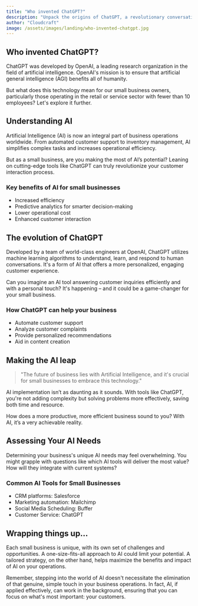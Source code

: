 ```yaml
---
title: "Who invented ChatGPT?"
description: "Unpack the origins of ChatGPT, a revolutionary conversational AI, and its potential applications for small businesses."
author: "Cloudcraft"
image: /assets/images/landing/who-invented-chatgpt.jpg
---
```


## Who invented ChatGPT?

ChatGPT was developed by OpenAI, a leading research organization in the field of artificial intelligence. OpenAI's mission is to ensure that artificial general intelligence (AGI) benefits all of humanity. 

But what does this technology mean for our small business owners, particularly those operating in the retail or service sector with fewer than 10 employees? Let's explore it further.

<ServicesBlurb />

## Understanding AI

Artificial Intelligence (AI) is now an integral part of business operations worldwide. From automated customer support to inventory management, AI simplifies complex tasks and increases operational efficiency.

But as a small business, are you making the most of AI’s potential? Leaning on cutting-edge tools like ChatGPT can truly revolutionize your customer interaction process.

### Key benefits of AI for small businesses

* Increased efficiency
* Predictive analytics for smarter decision-making
* Lower operational cost
* Enhanced customer interaction

## The evolution of ChatGPT

Developed by a team of world-class engineers at OpenAI, ChatGPT utilizes machine learning algorithms to understand, learn, and respond to human conversations. It's a form of AI that offers a more personalized, engaging customer experience.

Can you imagine an AI tool answering customer inquiries efficiently and with a personal touch? It's happening – and it could be a game-changer for your small business.

### How ChatGPT can help your business

* Automate customer support
* Analyze customer complaints 
* Provide personalized recommendations
* Aid in content creation

<GetStartedBlurb />

## Making the AI leap

<blockquote>"The future of business lies with Artificial Intelligence, and it's crucial for small businesses to embrace this technology."</blockquote>

AI implementation isn’t as daunting as it sounds. With tools like ChatGPT, you're not adding complexity but solving problems more effectively, saving both time and resource.

How does a more productive, more efficient business sound to you? With AI, it’s a very achievable reality.

## Assessing Your AI Needs

Determining your business's unique AI needs may feel overwhelming. You might grapple with questions like which AI tools will deliver the most value? How will they integrate with current systems?

### Common AI Tools for Small Businesses 

* CRM platforms: Salesforce
* Marketing automation: Mailchimp
* Social Media Scheduling: Buffer
* Customer Service: ChatGPT

## Wrapping things up...

Each small business is unique, with its own set of challenges and opportunities. A one-size-fits-all approach to AI could limit your potential. A tailored strategy, on the other hand, helps maximize the benefits and impact of AI on your operations.

Remember, stepping into the world of AI doesn't necessitate the elimination of that genuine, simple touch in your business operations. In fact, AI, if applied effectively, can work in the background, ensuring that you can focus on what's most important: your customers.